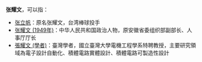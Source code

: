 '''张耀文'''，可以指：
* [[张立帆|张立帆]]：原名张耀文，台湾棒球投手
* [[张耀文_(1949年)|张耀文 (1949年)]]：中华人民共和国政治人物，原安徽省委组织部副部长、人事厅厅长
* [[張耀文_(學者)|張耀文 (學者)]]：臺灣學者，國立臺灣大學電機工程學系特聘教授，主要研究領域為電子設計自動化、積體電路實體設計、積體電路可製造性設計 

{{Disambig|YW|Cat=三字张姓人名消歧义}}